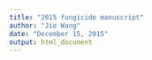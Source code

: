 ```yaml
---
title: "2015 fungicide manuscript"
author: "Jie Wang"
date: "December 15, 2015"
output: html_document
---
```




